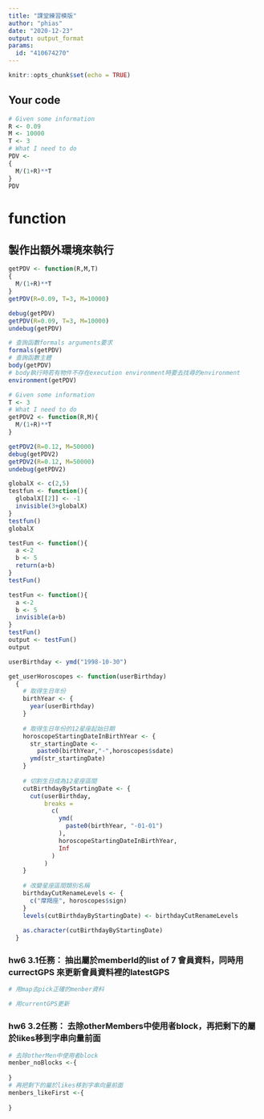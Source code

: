 ```yaml
---
title: "課堂練習模版"
author: "phias"
date: "2020-12-23"
output: output_format
params:
  id: "410674270"
---
```


```r
knitr::opts_chunk$set(echo = TRUE)
```

## Your code
```r
# Given some information
R <- 0.09
M <- 10000
T <- 3
# What I need to do
PDV <- 
{
  M/(1+R)**T
}
PDV
```

# function
## 製作出額外環境來執行
```r
getPDV <- function(R,M,T) 
{
  M/(1+R)**T
}
getPDV(R=0.09, T=3, M=10000)
```

```r
debug(getPDV) 
getPDV(R=0.09, T=3, M=10000) 
undebug(getPDV)
```
```r
# 查詢函數formals arguments要求
formals(getPDV)
# 查詢函數主體
body(getPDV)
# body執行時若有物件不存在execution environment時要去找尋的environment
environment(getPDV)
```
```r
# Given some information
T <- 3
# What I need to do
getPDV2 <- function(R,M){
  M/(1+R)**T
}

getPDV2(R=0.12, M=50000)
debug(getPDV2)
getPDV2(R=0.12, M=50000)
undebug(getPDV2)
```

```r
globalX <- c(2,5)
testfun <- function(){
  globalX[[2]] <- -1
  invisible(3+globalX)
}
testfun()
globalX
```

```r
testFun <- function(){
  a <-2
  b <- 5
  return(a+b)
}
testFun()
```

```r
testFun <- function(){
  a <-2
  b <- 5
  invisible(a+b)
}
testFun()
output <- testFun()
output
```

```r
userBirthday <- ymd("1998-10-30")

get_userHoroscopes <- function(userBirthday)
  {
    # 取得生日年份
    birthYear <- {
      year(userBirthday)
    }
    
    # 取得生日年份的12星座起始日期
    horoscopeStartingDateInBirthYear <- {
      str_startingDate <- 
        paste0(birthYear,"-",horoscopes$sdate)
      ymd(str_startingDate)
    }
    
    # 切割生日成為12星座區間
    cutBirthdayByStartingDate <- {
      cut(userBirthday,
          breaks =
            c(
              ymd(
                paste0(birthYear, "-01-01")
              ),
              horoscopeStartingDateInBirthYear,
              Inf
            )
          )
    }
    
    # 改變星座區間類別名稱
    birthdayCutRenameLevels <- {
      c("摩羯座", horoscopes$sign)
    }
    levels(cutBirthdayByStartingDate) <- birthdayCutRenameLevels
    
    as.character(cutBirthdayByStartingDate)
  }
```


### hw6 3.1任務： 抽出屬於memberId的list of 7 會員資料，同時用currectGPS 來更新會員資料裡的latestGPS
```r
# 用map去pick正確的menber資料

# 用currentGPS更新

```
### hw6 3.2任務： 去除otherMembers中使用者block，再把剩下的屬於likes移到字串向量前面
```r
# 去除otherMen中使用者block
menber_noBlocks <-{
  
}
# 再把剩下的屬於likes移到字串向量前面
menbers_likeFirst <-{
  
}
```

